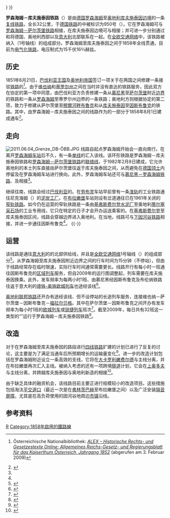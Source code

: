 {{noteTA
|G1=德国地名
}}
{{Infobox rail system-route
|box_width=350px
|rail_name=罗森海姆－库夫施泰因铁路
|banner_color=red
|sec_banner_color=white
|third_banner_color=
|logo_filename=
|image_width=
|logo_bgcolor=
|logo_note=
|code_name=
| image=
| imagesize= 
| caption=
|locale={{flag|Bavaria}}
|service_type=[[鐵路運輸|客货运输铁路]]
|begin_operation=1858年
|end_operation=
|operation_note=
|system_length=31.868公里
|line_title=路線
|lines=[[复线铁路|复线]] 
|stations=
|route_title=线路
|main_route=
|secondary_route=
|branch_route=
|standard=D4
|main_stations=
|ridership=
|fleet_size=
|track_gauge={{RailGauge|sg|al=off|allk=on}}
|max_speed=140公里/小时
|electrified=15 kV 16,7 Hz ~
|rollingstock=
|depot=
|block_signal=
|control=
|system_map=
|mapimage_width=
|route_map=
{{BS-table3}}
{{BS|STR|||[[慕尼黑－罗森海姆铁路|自慕尼黑]]}}
{{BS|ABZg+l|||{{link-de|罗森海姆－米尔多夫铁路|Bahnstrecke Rosenheim–Mühldorf|自米尔多夫}}}}
{{BS|ABZg+r|||{{link-de|芒法尔河谷铁路|Mangfalltalbahn|自霍尔茨基兴}}}}
{{BS|BHF|0.000|'''[[罗森海姆车站|罗森海姆]]'''||448米}}
{{BS|ABZgl|||[[罗森海姆－萨尔茨堡铁路|往萨尔茨堡]]}}
{{BS|ABZg+l|||{{link-de|罗森海姆弯道|Rosenheimer Schleife}}[[罗森海姆－萨尔茨堡铁路|自萨尔茨堡]]}}
{{BS|DST|2.0{{0}}{{0}}||罗森海姆南站}}
{{BS|HST|6.1{{0}}{{0}}|[[劳布灵|普福劳恩多夫]]}}
{{BS|BHF|7.9{{0}}{{0}}|[[劳布灵|劳布灵]]}}
{{BS|eABZgr|||往尼克海姆}}
{{BS|BHF|13.4{{0}}{{0}}|[[布拉嫩堡|布拉嫩堡]]||473米}}
{{BS|eABZgr|||往{{link-de|文德尔施泰因铁路|Wendelsteinbahn}}道岔（至1961年）}}
{{BS|HST|15.8{{0}}{{0}}|[[因河畔弗林茨巴赫|因河畔弗林茨巴赫]]}}
{{BS|DST|17.6{{0}}{{0}}|因河畔费希巴赫}}
{{BS|ÜST|24.7{{0}}{{0}}|[[上奥多夫|上奥多夫]][[横渡线|横渡线]]}}
{{BS|HST|25.0{{0}}{{0}}|[[上奥多夫|上奥多夫]]}}
{{BS|STR|||穿越{{link-de|瓦赫特尔铁路|Wachtlbahn}}}}
{{BS|BHF|30.5{{0}}{{0}}|[[基弗斯费尔登|基弗斯费尔登]]||483米}}
{{BS|GRENZE|{{BSkm|31.868|0.000}}||[[德国|德国]]－[[奥地利|奥地利]]边界}}
{{BS|BHF|2.339|'''[[库夫施泰因|库夫施泰因]]'''||482米}}
{{BS|STR|||{{link-de|库夫施泰因－因斯布鲁克铁路|Bahnstrecke Kufstein–Innsbruck|往因斯布鲁克}}}}
{{!}}}
}}

'''罗森海姆－库夫施泰因铁路'''（{{lang-de|'''Bahnstrecke Rosenheim–Kufstein'''}}）是由[[德国|德国]][[罗森海姆|罗森海姆]]至[[奥地利|奥地利]][[库夫施泰因|库夫施泰因]][[边境|边境]]的一条[[复线铁路|复线铁路]]，全长32公里，于[[德国铁路|德国铁路]]的{{link-de|行车大纲|Kursbuch}}中被标识为950号（{{lang|de|KBS 950}}）。它在罗森海姆可与[[罗森海姆－萨尔茨堡铁路|罗森海姆－萨尔茨堡铁路]]相接，在库夫施泰因边境可与{{link-de|库夫施泰因－因斯布鲁克铁路|Bahnstrecke Kufstein–Innsbruck}}相接；并可进一步分别通过{{link-de|阿尔贝格铁路|Arlbergbahn}}和{{link-de|布伦纳铁路|Brennerbahn}}将德国、奥地利西部以及[[意大利|意大利]]北部联系在一起。在[[全欧交通网络|全欧交通网络]]中，该铁路被纳入{{link-de|柏林－巴勒莫铁路轴线|Eisenbahnachse Berlin–Palermo}}（1号轴线）的组成部分。罗森海姆至库夫施泰因之间于1858年全线贯通，目前为[[电气化铁路|电气化铁路]]，电压制式为15千伏16⅔赫兹。

==历史==
1851年6月21日，[[巴伐利亚王国|巴伐利亚王国]]及[[奥地利帝国|奥地利帝国]]签订一项关于在两国之间修建一条接驳[[铁路|铁路]]的{{link-de|国家协定|Staatsvertrag}}<ref>{{de}}Österreichische Nationalbibliothek: [http://alex.onb.ac.at/cgi-content/anno-plus?apm=0&aid=rgb&datum=18520004&seite=00000103 ''ALEX – Historische Rechts- und Gesetzestexte Online; Allgemeines Reichs-Gesetz- und Regierungsblatt für das Kaiserthum Österreich, Jahrgang 1852''] (abgerufen am 3. Februar 2009)</ref>。由于[[维也纳|维也纳]]和[[蒂罗尔州|蒂罗尔州]]之间在当时并没有直达的铁路服务，因此双方在协定的第一项中同意，由巴伐利亚方负责修建一条从[[慕尼黑|慕尼黑]]至[[萨尔茨堡|萨尔茨堡]]附近[[边界|边界]]的铁路和一条从[[罗森海姆|罗森海姆]]至蒂罗尔州边界的一条铁路；奥地利方则根据协定的第二项，致力于修建从萨尔茨堡至[[穆爾河畔布魯克|穆爾河畔布魯克]]和从[[库夫施泰因|库夫施泰因]]至[[因斯布鲁克|因斯布鲁克]]的铁路。其中，由罗森海姆－库夫施泰因之间的线路作为{{link-de|巴伐利亚马克西米利安铁路|Bayerische Maximiliansbahn}}的一部分于1858年8月1日建成通车<ref name=Bufe >{{de}}{{cite journal|first=Siegfried|last= Bufe |title=''Bayerns Tor zum Süden'' |journal=Eisenbahn Geschichte|issue=36 |year=2009 |pages= 36–47}}</ref>。

==走向==
[[File:2011.06.04_Grenze_DB-ÖBB.JPG|thumb]]
线路自起点罗森海姆开始会一直向南行。在离开[[罗森海姆车站|罗森海姆车站]]后不久，有一条[[单线铁路|单线]]的{{link-de|罗森海姆环形铁路|Rosenheimer Schleife}}汇入该线。该环形铁路是罗森海姆－库夫施泰因铁路和[[罗森海姆－萨尔茨堡铁路|罗森海姆－萨尔茨堡铁路]]的[[联络线|联络线]]，于1982年2月8日建成，它允许奥地利的本土列车直接由萨尔茨堡往返于库夫施泰因之间，从而避免在[[德国|德国]][[领土|领土]]内停留及在罗森海姆车站进行换向。此外，罗森海姆车站还可与[[慕尼黑－罗森海姆铁路|慕尼黑－罗森海姆铁路]]、{{link-de|罗森海姆－米尔多夫铁路|Bahnstrecke Rosenheim–Mühldorf}}及{{link-de|芒法尔河谷铁路|Mangfalltalbahn}}相接<ref name=Bufe/>。

继续往南，线路会经过[[巴伐利亚|巴伐利亚]]的{{link-de|因河谷地|Inntal}}。在[[劳布灵|劳布灵]]车站早前曾有一条[[准轨|准轨]]的工业铁路通往尼克海姆（{{lang|de|Nicklheim}}）的[[泥炭|泥炭工厂]]。在[[布拉嫩堡|布拉嫩堡]]车站则设有岔道通往已在1961年关闭的[[窄轨铁路|窄轨铁路]]{{link-de|文德尔施泰因铁路|Wendelsteinbahn}}。如今仍在运营的窄轨铁路是一条由[[基弗斯费尔登|基弗斯费尔登]][[水泥|水泥厂]]至奥地利[[蒂尔塞|蒂尔塞]][[采石|采石场]]的工业专用线，它只在特定的日子才会开办运送乘客的{{link-de|瓦赫特尔快车|Wachtl-Express}}。在[[基弗斯费尔登|基弗斯费尔登]]至库夫施泰因区间，线路会穿越边界进入奥地利。在当地，线路可与[[下因河谷铁路|下因河谷铁路]]相接，并进一步通往因斯布鲁克<ref name=Bufe/>。
{{-}}

==运营==
该线路是通往[[意大利|意大利]]的{{link-de|布伦纳铁路|Brennerbahn}}的北部供给线，并且是[[全欧交通网络|全欧交通网络]]1号轴线（{{link-de|柏林－巴勒莫铁路轴线|Eisenbahnachse Berlin–Palermo}}）的组成部分<ref>{{en}}{{cite web|url=http://ec.europa.eu/ten/transport/maps/doc/axes/pp01.pdf|title=''Railway axis Berlin–Verona/Milan–Bologna–Naples–Messina–Palermo''|publisher=European Commission|accessdate=2014-05-31|archive-date=2018-09-25|archive-url=https://web.archive.org/web/20180925201700/http://ec.europa.eu/ten/transport/maps/doc/axes/pp01.pdf|dead-url=no}}</ref>。从罗森海姆至库夫施泰因附近边界之间的行车时间为15分钟（不停站），但由于线路经常存在临时限速，实际行车时间通常需要更长。线路开行有每小时一班通往因斯布鲁克的[[区域列车|区域列车]]服务，但自2009年的运行图调整起，列车需要在库夫施泰因换乘。此外，发车频率为每两小时1班、由慕尼黑经因斯布鲁克及布伦纳铁路往返于意大利的[[德铁-奥铁欧城列车|德铁-奥铁欧城列车]]也途经该线<ref>{{en}}{{cite web|url=http://www.oebb.at/en/Travelling_abroad/SparSchiene_Europa/Germany/Timetable_Innsbruck-Munich-Berlin/index.jsp|title=''Timetable Innsbruck-Munich/Berlin''|work=ÖBB|archiveurl=https://web.archive.org/web/20121225035155/http://www.oebb.at/en/Travelling_abroad/SparSchiene_Europa/Germany/Timetable_Innsbruck-Munich-Berlin/index.jsp|archivedate=2012-12-25|deadurl=yes}}</ref>。

[[奥地利联邦铁路|奥地利联邦铁路]]还开办有途经该线、但不设停站的长途列车服务，连接维也纳－萨尔茨堡－因斯布鲁克－[[福拉尔贝格州|福拉尔贝格]]。其中在萨尔茨堡－因斯布鲁克之间开办有发车频率为每小时1班的[[欧城列车|欧城列车]]或[[锐捷列车|锐捷列车]]班次<ref>{{de}}{{cite web | url=http://fahrplanheft.oebb.at/ | title=''Fahrplanheft'' | accessdate=2011-03-02 | publisher=ÖBB}}</ref>。截至2009年，每日共有32班这一类型的“{{link-ja|回廊列车|回廊列車}}”运行于罗森海姆－库夫施泰因铁路<ref>{{de}}{{cite journal|author=Josef Mauerer|title=''Änderungen beim ÖBB-Verkehr über die Rosenheimer Schleife''|journal= Eisenbahn-Revue |issue=12/2009|page=628|issn=1421-2811}}</ref>。

==改造==
对于在罗森海姆至库夫施泰因的路段进行[[四线铁路|四线铁路]]扩建的计划已进行了反复的讨论，这主要是为了满足当{{link-de|布伦纳基线隧道|Brennerbasistunnel}}通车后所预期增长的运输量变化<ref name="ausbau">{{de}}{{cite web|url=http://www.zukunft-suedostbayern.info/2014/02/s-bahn-ausbau-riem-markt-schwaben-schurer-spd-und-der-brenner-basistunnel/|title=''S- Bahn Ausbau Riem- Markt Schwaben: Schurer (SPD) und der Brenner- Basistunnel''|work=Bahnausbau München–Mühldorf–Freilassing ABS 38 |date=2014-02-27|accessdate=2014-05-30}}</ref>。进一步的改造计划包括在罗森海姆附近设立一条高效的支线，它将在[[大卡罗利嫩费尔德|大卡罗利嫩费尔德]]与主线分离，并在布拉嫩堡再次汇入主线。被纳入考虑的还有一项跨境[[隧道|隧道]]计划，它会在[[上奥多夫|上奥多夫]]与主线分离，并跨越库夫施泰因与奥地利新造的{{link-de|新下因河谷铁路|Neue Unterinntalbahn}}相接<ref>{{en}}{{cite web|url=http://www.beg.co.at/fileadmin/2.Abschnitt/TrassenauswahlN1g.jpg|title=''Trassenverlauf des 2. Abschnittes''|publisher=BEG|accessdate=2014-05-31|deadurl=yes|archiveurl=https://web.archive.org/web/20150923183243/http://www.beg.co.at/fileadmin/2.Abschnitt/TrassenauswahlN1g.jpg|archivedate=2015-09-23}}</ref>。

由于缺乏具体的融资机会，该线路目前主要正进行规模较小的改造项目。这些措施包括淘汰[[平交道口|平交道口]]（最近一次是在[[因河畔弗林茨巴赫|弗林茨巴赫]]至布拉嫩堡之间）以及广泛安装[[隔音屏障|隔音屏障]]，尤其是在高负荷使用的因河谷地周边[[市镇_(德国)|市镇]]沿线。

==参考资料==
{{reflist}}

[[Category:德国铁路线|R]]
[[Category:1858年啟用的鐵路線|Category:1858年啟用的鐵路線]]